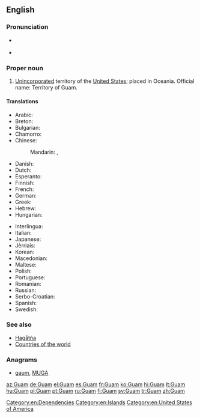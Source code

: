 {{also|GUAM}}
==English==
{{wikipedia}}

===Pronunciation===
* {{a|UK|US}} {{IPA|/ɡwɑm/}}
* {{audio|en-us-Guam.ogg|Audio (US)}}

===Proper noun===
{{en-proper noun}}

# [[unincorporated|Unincorporated]] territory of the [[United States]]; placed in Oceania. Official name: Territory of Guam.

====Translations====
{{trans-top|Territory of Guam}}
* Arabic: {{t-|ar|غوام|m|tr=ghwaam}}
* Breton: {{t-|br|Guam}}
* Bulgarian: {{t-|bg|Гуам}}
* Chamorro: {{t-|ch|Guåhan}}
* Chinese:
*: Mandarin: {{t|cmn|關島|sc=Hani}}, {{t|cmn|关岛|tr=Guān dǎo|sc=Hani}}
* Danish: {{t-|da|Guam}}
* Dutch: {{t-|nl|Guam}}
* Esperanto: {{t-|eo|Gvamo}}
* Finnish: {{t+|fi|Guam}}
* French: {{t+|fr|Guam}}
* German: {{t+|de|Guam}}
* Greek: {{t-|el|Γκουάμ|n|tr=Gouám}}
* Hebrew: {{t-|he|גואם}}
* Hungarian: {{t+|hu|Guam}}
{{trans-mid}}
* Interlingua: {{t-|ia|Guam}}
* Italian: {{t-|it|Guam}}
* Japanese: {{t-|ja|グアム|tr=Guamu}}
* Jèrriais: {{tø|roa-jer|Guam}}
* Korean: {{t-|ko|괌|tr=Gwam}}
* Macedonian: {{t-|mk|Гуам|m|tr=Gúam}}
* Maltese: {{t-|mt|Gwam}}
* Polish: {{t+|pl|Guam}}
* Portuguese: {{t-|pt|Guame}}
* Romanian: {{t-|ro|Guam|n}}
* Russian: {{t-|ru|Гуам|m|tr=Guám}}
* Serbo-Croatian: {{t-|sh|Gvam|m}}
* Spanish: {{t+|es|Guam}}
* Swedish: {{t+|sv|Guam}}
{{trans-bottom}}

===See also===
* [[Hagåtña]]
* [[Appendix:Countries of the world|Countries of the world]]

===Anagrams===
* [[gaum#English|gaum]], [[MUGA#English|MUGA]]

[[Category:en:Dependencies]]
[[Category:en:Islands]]
[[Category:en:United States of America]]

[[az:Guam]]
[[de:Guam]]
[[el:Guam]]
[[es:Guam]]
[[fr:Guam]]
[[ko:Guam]]
[[hi:Guam]]
[[lt:Guam]]
[[hu:Guam]]
[[pl:Guam]]
[[pt:Guam]]
[[ru:Guam]]
[[fi:Guam]]
[[sv:Guam]]
[[tr:Guam]]
[[zh:Guam]]